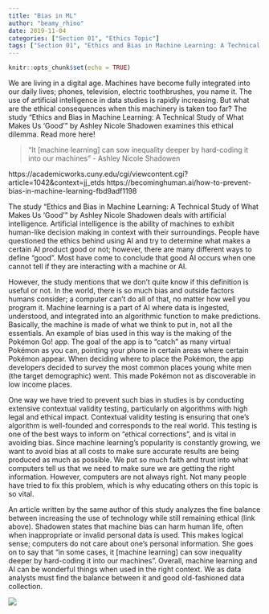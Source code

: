 ```yaml
---
title: "Bias in ML"
author: "beamy_rhino"
date: 2019-11-04
categories: ["Section 01", "Ethics Topic"]
tags: ["Section 01", "Ethics and Bias in Machine Learning: A Technical Study of What Makes Us 'Good'"]
---
```


```r
knitr::opts_chunk$set(echo = TRUE)
```

We are living in a digital age. Machines have become fully integrated into our daily lives; phones, television, electric toothbrushes, you name it. The use of artificial intelligence in data studies is rapidly increasing. But what are the ethical consequences when this machinery is taken too far? The study “Ethics and Bias in Machine Learning: A Technical Study of What Makes Us ‘Good’” by Ashley Nicole Shadowen examines this ethical dilemma. Read more here!

> "It [machine learning] can sow inequality deeper by hard-coding it into our machines"
> - Ashley Nicole Shadowen

https://academicworks.cuny.edu/cgi/viewcontent.cgi?article=1042&context=jj_etds 
https://becominghuman.ai/how-to-prevent-bias-in-machine-learning-fbd9adf1198

The study “Ethics and Bias in Machine Learning: A Technical Study of What Makes Us 'Good'" by Ashley Nicole Shadowen deals with artificial intelligence. Artificial intelligence is the ability of machines to exhibit human-like decision making in context with their surroundings. People have questioned the ethics behind using AI and try to determine what makes a certain AI product good or not; however, there are many different ways to define “good”. Most have come to conclude that good AI occurs when one cannot tell if they are interacting with a machine or AI. 

However, the study mentions that we don’t quite know if this definition is useful or not. In the world, there is so much bias and outside factors humans consider; a computer can’t do all of that, no matter how well you program it. Machine learning is a part of AI where data is ingested, understood, and integrated into an algorithmic function to make predictions. Basically, the machine is made of what we think to put in, not all the essentials. An example of bias used in this way is the making of the Pokémon Go! app. The goal of the app is to “catch” as many virtual Pokémon as you can, pointing your phone in certain areas where certain Pokémon appear. When deciding where to place the Pokémon, the app developers decided to survey the most common places young white men (the target demographic) went. This made Pokémon not as discoverable in low income places.

One way we have tried to prevent such bias in studies is by conducting extensive contextual validity testing, particularly on algorithms with high legal and ethical impact. Contextual validity testing is ensuring that one’s algorithm is well-founded and corresponds to the real world. This testing is one of the best ways to inform on “ethical corrections”, and is vital in avoiding bias. Since machine learning’s popularity is constantly growing, we want to avoid bias at all costs to make sure accurate results are being produced as much as possible. We put so much faith and trust into what computers tell us that we need to make sure we are getting the right information. However, computers are not always right. Not many people have tried to fix this problem, which is why educating others on this topic is so vital.

An article written by the same author of this study analyzes the fine balance between increasing the use of technology while still remaining ethical (link above). Shadowen states that machine bias can harm human life, often when inappropriate or invalid personal data is used. This makes logical sense; computers do not care about one’s personal information. She goes on to say that “in some cases, it [machine learning] can sow inequality deeper by hard-coding it into our machines”.  Overall, machine learning and AI can be wonderful things when used in the right context. We as data analysts must find the balance between it and good old-fashioned data collection.

![](https://wikimediafoundation.org/news/2018/08/01/wikimedia-joins-partnership-on-ai/)
